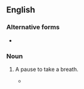 {{also|catch breath}}
==English==

===Alternative forms===
* {{l|en|catch breath}}

===Noun===
{{en-noun|head=[[catch]]-[[breath]]}}

# {{lb|en|drama|singing}} A pause to take a breath.
#* {{quote-text|year=1940|author=Van Ambrose Christy|title=Glee Club and Chorus: A Handbook|page=55|passage=[…] it is possible to obtain the desired effect by allowing sections or individuals within a section to take an unobtrusive '''catch-breath''' at different times.}}